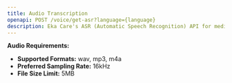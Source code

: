 ```yaml
---
title: Audio Transcription
openapi: POST /voice/get-asr?language={language}
description: Eka Care's ASR (Automatic Speech Recognition) API for medical speech transcription converts spoken medical language into accurate text. It's designed to understand medical terminology, drug names, procedures, and diseases etc.
---
```


**Audio Requirements:**
- **Supported Formats:** wav, mp3, m4a
- **Preferred Sampling Rate:** 16kHz
- **File Size Limit:** 5MB
